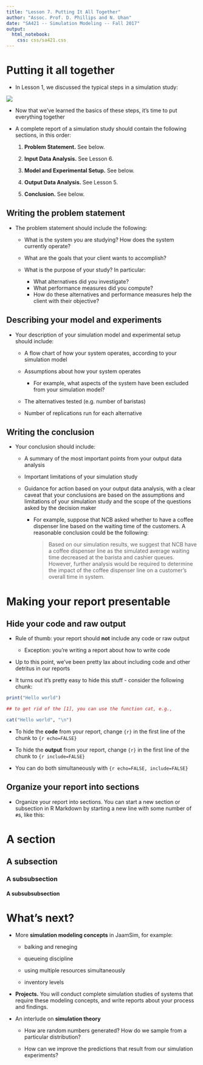 ```yaml
---
title: "Lesson 7. Putting It All Together"
author: "Assoc. Prof. D. Phillips and N. Uhan"
date: "SA421 -- Simulation Modeling -- Fall 2017"
output:
  html_notebook:
    css: css/sa421.css
---
```


# Putting it all together

- In Lesson 1, we discussed the typical steps in a simulation study:

![](img/study.png)

- Now that we've learned the basics of these steps, it's time to put everything together

- A complete report of a simulation study should contain the following sections, in this order:

    1. __Problem Statement.__ See below.
    
    2. __Input Data Analysis.__ See Lesson 6.
    
    3. __Model and Experimental Setup.__ See below.
    
    4. __Output Data Analysis.__ See Lesson 5. 
    
    5. __Conclusion.__ See below. 
    

## Writing the problem statement 

- The problem statement should include the following: 

    - What is the system you are studying? How does the system currently operate?

    - What are the goals that your client wants to accomplish?
    
    - What is the purpose of your study? In particular:
        - What alternatives did you investigate? 
        - What performance measures did you compute?
        - How do these alternatives and performance measures help the client with their objective?


## Describing your model and experiments

- Your description of your simulation model and experimental setup should include:

    - A flow chart of how your system operates, according to your simulation model
    
    - Assumptions about how your system operates
        - For example, what aspects of the system have been excluded from your simulation model?
    
    - The alternatives tested (e.g. number of baristas)
    
    - Number of replications run for each alternative


## Writing the conclusion

- Your conclusion should include:

    - A summary of the most important points from your output data analysis

    - Important limitations of your simulation study
  
    - Guidance for action based on your output data analysis, with a clear caveat that your conclusions are based on the assumptions and limitations of your simulation study and the scope of the questions asked by the decision maker 
    
        - For example, suppose that NCB asked whether to have a coffee dispenser line based on the waiting time of the customers. A reasonable conclusion could be the following:
  
            > Based on our simulation results, we suggest that NCB have a coffee dispenser line as the simulated average waiting time decreased at the barista and cashier queues. However, further analysis would be required to determine the impact of the coffee dispenser line on a customer's overall time in system.


# Making your report presentable

## Hide your code and raw output 

- Rule of thumb: your report should __not__ include any code or raw output

    - Exception: you're writing a report about how to write code

- Up to this point, we've been pretty lax about including code and other detritus in our reports

- It turns out it's pretty easy to hide this stuff - consider the following chunk:

```r
print("Hello world")

## to get rid of the [1], you can use the function cat, e.g.,

cat("Hello world", "\n")
```

- To hide the __code__ from your report, change `{r}` in the first line of the chunk to `{r echo=FALSE}`

- To hide the __output__ from your report, change `{r}` in the first line of the chunk to `{r include=FALSE}`

- You can do both simultaneously with `{r echo=FALSE, include=FALSE}`

## Organize your report into sections

- Organize your report into sections. You can start a new section or subsection in R Markdown by starting a new line with some number of `#`s, like this:

# A section

## A subsection

### A subsubsection

#### A subsubsubsection


# What's next?

- More __simulation modeling concepts__ in JaamSim, for example:

    - balking and reneging
    
    - queueing discipline
    
    - using multiple resources simultaneously
    
    - inventory levels

- __Projects.__ You will conduct complete simulation studies of systems that require these modeling concepts, and write reports about your process and findings. 

- An interlude on __simulation theory__

    - How are random numbers generated? How do we sample from a particular distribution? 
    
    - How can we improve the predictions that result from our simulation experiments?
